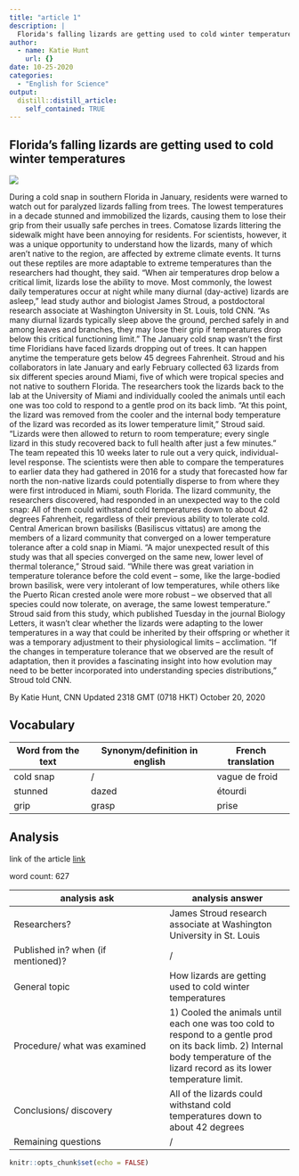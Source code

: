 ```yaml
---
title: "article 1"
description: |
  Florida's falling lizards are getting used to cold winter temperatures
author:
  - name: Katie Hunt
    url: {}
date: 10-25-2020
categories:
  - "English for Science"
output:
  distill::distill_article:
    self_contained: TRUE
---
```


## Florida's falling lizards are getting used to cold winter temperatures

![](../image/article 1.jpg)

During a cold snap in southern Florida in January, residents were warned to watch out for paralyzed lizards falling from trees.
The lowest temperatures in a decade stunned and immobilized the lizards, causing them to lose their grip from their usually safe perches in trees.
Comatose lizards littering the sidewalk might have been annoying for residents. For scientists, however, it was a unique opportunity to understand how the lizards, many of which aren't native to the region, are affected by extreme climate events. It turns out these reptiles are more adaptable to extreme temperatures than the researchers had thought, they said.
"When air temperatures drop below a critical limit, lizards lose the ability to move. Most commonly, the lowest daily temperatures occur at night while many diurnal (day-active) lizards are asleep," lead study author and biologist James Stroud, a postdoctoral research associate at Washington University in St. Louis, told CNN.
"As many diurnal lizards typically sleep above the ground, perched safely in and among leaves and branches, they may lose their grip if temperatures drop below this critical functioning limit."
The January cold snap wasn't the first time Floridians have faced lizards dropping out of trees. It can happen anytime the temperature gets below 45 degrees Fahrenheit.
Stroud and his collaborators in late January and early February collected 63 lizards from six different species around Miami, five of which were tropical species and not native to southern Florida.
The researchers took the lizards back to the lab at the University of Miami and individually cooled the animals until each one was too cold to respond to a gentle prod on its back limb.
"At this point, the lizard was removed from the cooler and the internal body temperature of the lizard was recorded as its lower temperature limit," Stroud said.
"Lizards were then allowed to return to room temperature; every single lizard in this study recovered back to full health after just a few minutes."
The team repeated this 10 weeks later to rule out a very quick, individual-level response.
The scientists were then able to compare the temperatures to earlier data they had gathered in 2016 for a study that forecasted how far north the non-native lizards could potentially disperse to from where they were first introduced in Miami, south Florida.
The lizard community, the researchers discovered, had responded in an unexpected way to the cold snap: All of them could withstand cold temperatures down to about 42 degrees Fahrenheit, regardless of their previous ability to tolerate cold.
Central American brown basilisks (Basiliscus vittatus) are among the members of a lizard community that converged on a lower temperature tolerance after a cold snap in Miami.
"A major unexpected result of this study was that all species converged on the same new, lower level of thermal tolerance," Stroud said.
"While there was great variation in temperature tolerance before the cold event -- some, like the large-bodied brown basilisk, were very intolerant of low temperatures, while others like the Puerto Rican crested anole were more robust -- we observed that all species could now tolerate, on average, the same lowest temperature."
Stroud said from this study, which published Tuesday in the journal Biology Letters, it wasn't clear whether the lizards were adapting to the lower temperatures in a way that could be inherited by their offspring or whether it was a temporary adjustment to their physiological limits -- acclimation.
"If the changes in temperature tolerance that we observed are the result of adaptation, then it provides a fascinating insight into how evolution may need to be better incorporated into understanding species distributions," Stroud told CNN.

By Katie Hunt, CNN
Updated 2318 GMT (0718 HKT) October 20, 2020

## Vocabulary

 Word from the text | Synonym/definition in english | French translation
------------------- | ------------------------------|-------------------
     cold snap      |	              /               |	 vague de froid 
     stunned   	    |             dazed	            |  étourdi
     grip	          |             grasp	            |  prise

## Analysis

link of the article
[link](https://edition.cnn.com/2020/10/20/americas/falling-lizards-florida-scn-trnd/index.html)

 word count: 627
 
analysis ask     | analysis answer
---------------- | -------------
Researchers?     | James Stroud research associate at Washington University in St. Louis
Published in? when (if mentioned)? | /
General topic    | How lizards are getting used to cold winter temperatures
Procedure/ what was examined | 1)	Cooled the animals until each one was too cold to respond to a gentle prod on its back limb. 2)	Internal body temperature of the lizard  record as its lower temperature limit.
Conclusions/ discovery | All of the lizards could withstand cold temperatures down to about 42 degrees
Remaining questions | /



```r
knitr::opts_chunk$set(echo = FALSE)
```


